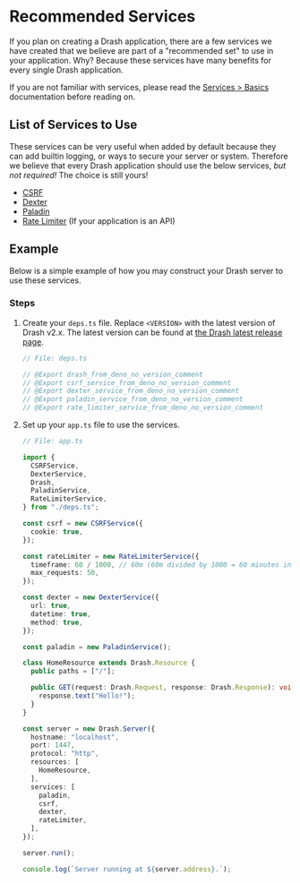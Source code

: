 # Recommended Services

If you plan on creating a Drash application, there are a few services we have
created that we believe are part of a "recommended set" to use in your
application. Why? Because these services have many benefits for every single
Drash application.

If you are not familiar with services, please read the
[Services > Basics](/drash/v2.x/tutorials/services/introduction) documentation
before reading on.

## List of Services to Use

These services can be very useful when added by default because they can add
builtin logging, or ways to secure your server or system. Therefore we believe
that every Drash application should use the below services, _but not required!_
The choice is still yours!

- [CSRF](/drash/v2.x/tutorials/services/drash-approved-services/csrf)
- [Dexter](/drash/v2.x/tutorials/services/drash-approved-services/dexter)
- [Paladin](/drash/v2.x/tutorials/services/drash-approved-services/paladin)
- [Rate Limiter](/drash/v2.x/tutorials/services/drash-approved-services/rate-limiter)
  (If your application is an API)

## Example

Below is a simple example of how you may construct your Drash server to use
these services.

### Steps

1. Create your `deps.ts` file. Replace `<VERSION>` with the latest version of
   Drash v2.x. The latest version can be found at
   [the Drash latest release page](https://github.com/drashland/drash/releases/latest).

   ```typescript
   // File: deps.ts

   // @Export drash_from_deno_no_version_comment
   // @Export csrf_service_from_deno_no_version_comment
   // @Export dexter_service_from_deno_no_version_comment
   // @Export paladin_service_from_deno_no_version_comment
   // @Export rate_limiter_service_from_deno_no_version_comment
   ```

1. Set up your `app.ts` file to use the services.

   ```typescript
   // File: app.ts

   import {
     CSRFService,
     DexterService,
     Drash,
     PaladinService,
     RateLimiterService,
   } from "./deps.ts";

   const csrf = new CSRFService({
     cookie: true,
   });

   const rateLimiter = new RateLimiterService({
     timeframe: 60 / 1000, // 60m (60m divided by 1000 = 60 minutes in milliseconds)
     max_requests: 50,
   });

   const dexter = new DexterService({
     url: true,
     datetime: true,
     method: true,
   });

   const paladin = new PaladinService();

   class HomeResource extends Drash.Resource {
     public paths = ["/"];

     public GET(request: Drash.Request, response: Drash.Response): void {
       response.text("Hello!");
     }
   }

   const server = new Drash.Server({
     hostname: "localhost",
     port: 1447,
     protocol: "http",
     resources: [
       HomeResource,
     ],
     services: [
       paladin,
       csrf,
       dexter,
       rateLimiter,
     ],
   });

   server.run();

   console.log(`Server running at ${server.address}.`);
   ```
